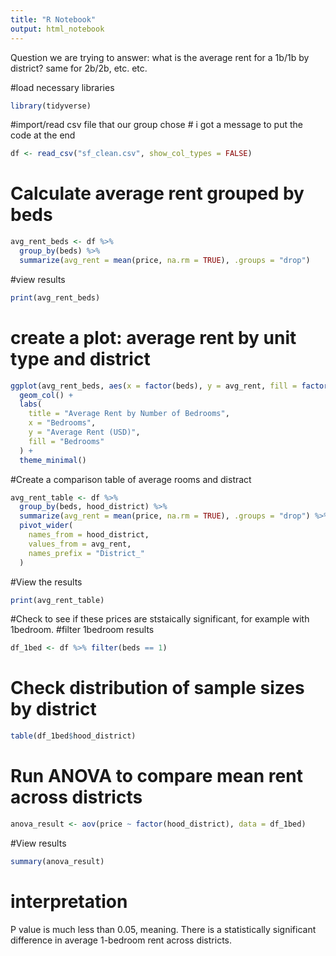 ---
title: "R Notebook"
output: html_notebook
---

Question we are trying to answer: what is the average rent for a 1b/1b by district? same for 2b/2b, etc. etc.


#load necessary libraries
```{r}
library(tidyverse)
```
#import/read csv file that our group chose
# i got a message to put the code at the end 


```{r}
df <- read_csv("sf_clean.csv", show_col_types = FALSE)
```

# Calculate average rent grouped by beds

```{r}
avg_rent_beds <- df %>%
  group_by(beds) %>%
  summarize(avg_rent = mean(price, na.rm = TRUE), .groups = "drop")
```


#view results 

```{r}
print(avg_rent_beds)
```
# create a plot: average rent by unit type and  district

```{r}
ggplot(avg_rent_beds, aes(x = factor(beds), y = avg_rent, fill = factor(beds))) +
  geom_col() +
  labs(
    title = "Average Rent by Number of Bedrooms",
    x = "Bedrooms",
    y = "Average Rent (USD)",
    fill = "Bedrooms"
  ) +
  theme_minimal()
```
#Create a comparison table of average rooms and distract

```{r}
avg_rent_table <- df %>%
  group_by(beds, hood_district) %>%
  summarize(avg_rent = mean(price, na.rm = TRUE), .groups = "drop") %>%
  pivot_wider(
    names_from = hood_district,
    values_from = avg_rent,
    names_prefix = "District_"
  )

```

#View the results

```{r}
print(avg_rent_table)
```

#Check to see if these prices are ststaically significant, for example with 1bedroom.
#filter 1bedroom results
```{r}
df_1bed <- df %>% filter(beds == 1)

```

# Check distribution of sample sizes by district

```{r}
table(df_1bed$hood_district)
```
# Run ANOVA to compare mean rent across districts
```{r}
anova_result <- aov(price ~ factor(hood_district), data = df_1bed)
```

#View results
```{r}
summary(anova_result)

```

# interpretation
P value is much less than 0.05, meaning. There is a statistically significant difference in average 1-bedroom rent across districts.

